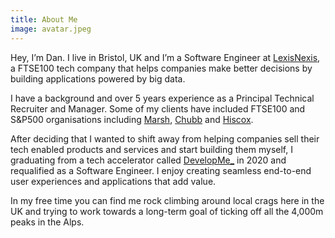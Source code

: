 ```yaml
---
title: About Me
image: avatar.jpeg
---
```


Hey, I’m Dan. I live in Bristol, UK and I’m a Software Engineer at [LexisNexis](https://risk.lexisnexis.co.uk/), a FTSE100 tech company that helps companies make better decisions by building applications powered by big data.

I have a background and over 5 years experience as a Principal Technical Recruiter and Manager. Some of my clients have included FTSE100 and S&amp;P500 organisations including [Marsh](https://www.mmc.com/), [Chubb](https://www.chubb.com/uk-en/) and [Hiscox](https://www.hiscox.co.uk/).

After deciding that I wanted to shift away from helping companies sell their tech enabled products and services and start building them myself, I graduating from a tech accelerator called [DevelopMe\_](https://developme.tech/) in 2020 and requalified as a Software Engineer. I enjoy creating seamless end-to-end user experiences and applications that add value.

In my free time you can find me rock climbing around local crags here in the UK and trying to work towards a long-term goal of ticking off all the 4,000m peaks in the Alps.
